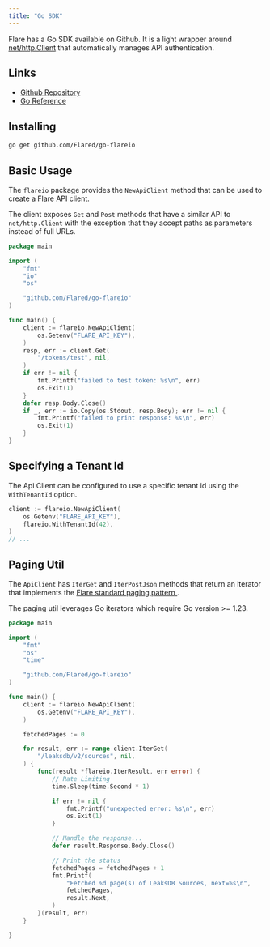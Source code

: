 ```yaml
---
title: "Go SDK"
---
```


Flare has a Go SDK available on Github. It is a light wrapper around
[net/http.Client](https://pkg.go.dev/net/http#Client)
that automatically manages API authentication.

## Links

- [Github Repository](https://github.com/Flared/go-flareio)
- [Go Reference](https://pkg.go.dev/github.com/Flared/go-flareio)

## Installing

```bash
go get github.com/Flared/go-flareio
```

## Basic Usage

The `flareio` package provides the `NewApiClient` method that can be used
to create a Flare API client.

The client exposes `Get` and `Post` methods that have a similar API to `net/http.Client`
with the exception that they accept paths as parameters instead of full URLs.

```go
package main

import (
	"fmt"
	"io"
	"os"

	"github.com/Flared/go-flareio"
)

func main() {
	client := flareio.NewApiClient(
		os.Getenv("FLARE_API_KEY"),
	)
	resp, err := client.Get(
		"/tokens/test", nil,
	)
	if err != nil {
		fmt.Printf("failed to test token: %s\n", err)
		os.Exit(1)
	}
	defer resp.Body.Close()
	if _, err := io.Copy(os.Stdout, resp.Body); err != nil {
		fmt.Printf("failed to print response: %s\n", err)
		os.Exit(1)
	}
}
```

## Specifying a Tenant Id

The Api Client can be configured to use a specific tenant id using the `WithTenantId` option.

```go
client := flareio.NewApiClient(
    os.Getenv("FLARE_API_KEY"),
    flareio.WithTenantId(42),
)
// ...
```

## Paging Util

The `ApiClient` has `IterGet` and `IterPostJson` methods that return an iterator that implements the
[Flare standard paging pattern <Icon icon="book" size={16} />](/concepts/paging).

The paging util leverages Go iterators which require Go version >= 1.23.

```go Paging Util Example
package main

import (
	"fmt"
	"os"
	"time"

	"github.com/Flared/go-flareio"
)

func main() {
	client := flareio.NewApiClient(
		os.Getenv("FLARE_API_KEY"),
	)

	fetchedPages := 0

	for result, err := range client.IterGet(
		"/leaksdb/v2/sources", nil,
	) {
		func(result *flareio.IterResult, err error) {
			// Rate Limiting
			time.Sleep(time.Second * 1)

			if err != nil {
				fmt.Printf("unexpected error: %s\n", err)
				os.Exit(1)
			}

			// Handle the response...
			defer result.Response.Body.Close()

			// Print the status
			fetchedPages = fetchedPages + 1
			fmt.Printf(
				"Fetched %d page(s) of LeaksDB Sources, next=%s\n",
				fetchedPages,
				result.Next,
			)
		}(result, err)
	}

}
```
